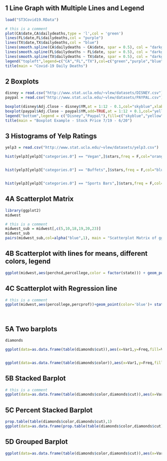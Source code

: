

## 1 Line Graph with Multiple Lines and Legend
```r
load("ST3Covid19.RData")
```
```r

# this is a comment
plot(CA$date,CA$dailydeaths,type = 'l',col = 'green')
lines(FL$date,FL$dailydeaths,col = "purple")
lines(TX$date,TX$dailydeaths,col = "blue")
lines(smooth.spline(CA$dailydeaths ~ CA$date, spar = 0.5), col = "darkgreen", lwd = 2)
lines(smooth.spline(FL$dailydeaths ~ FL$date, spar = 0.5), col = "darkgreen", lwd = 2)
lines(smooth.spline(TX$dailydeaths ~ TX$date, spar = 0.5), col = "darkgreen", lwd = 2)
legend("topleft",legend=c("CA","FL","TX"),col=c("green","purple","blue"), lty=1, cex=0.8)
title(main = "Covid-19 Daily Deaths")
```


## 2 Boxplots 

```r
disney = read.csv("http://www.stat.ucla.edu/~vlew/datasets/DISNEY.csv")
paypal = read.csv("http://www.stat.ucla.edu/~vlew/datasets/PAYPAL.csv")
```
```r

boxplot(disney$Adj.Close ~ disney$YM,at = 1:12 - 0.1,col="skyblue",xlab = "Year-Month")
boxplot(paypal$Adj.Close ~ paypal$YM,add=TRUE,at = 1:12 + 0.1,col="yellow")
legend("bottom",legend = c("Disney","Paypal"),fill=c("skyblue","yellow"))
title(main = "Boxplot Example - Stock Price 7/19 - 6/20")
```

## 3 Histograms of Yelp Ratings
```r
yelp3 = read.csv("http://www.stat.ucla.edu/~vlew/datasets/yelp3.csv")
```
```r
hist(yelp3[yelp3["categories.0"] == "Vegan",]$stars,freq = F,col="orange",xlab = "Yelp Rating", main = "Vegan Ratings",xlim = c(1,5))


hist(yelp3[yelp3["categories.0"] == "Buffets",]$stars,freq = F,col="blue",xlab = "Yelp Rating", main = "Buffet Ratings",xlim = c(1,5))


hist(yelp3[yelp3["categories.0"] == "Sports Bars",]$stars,freq = F,col="darkred",xlab = "Yelp Rating", main = "Sports Bars Ratings",xlim = c(1,5))
```


## 4A Scatterplot Matrix
```r
library(ggplot2)
midwest
```

```r
# this is a comment
midwest_sub = midwest[,c(5,10,18,19,20,23)]
midwest_sub
pairs(midwest_sub,col=alpha("blue",1), main = "Scatterplot Matrix of ggplot dataset midwest",pch=19)
```

## 4B Scatterplot with lines for means, different colors, legend

```r

ggplot(midwest,aes(perchsd,percollege,color = factor(state))) + geom_point() + theme(legend.position="left") + geom_hline(yintercept=median(midwest$percollege),color="red") + geom_vline(xintercept=median(midwest$perchsd),color="blue")+ggtitle("Plot of College degree on high school diploma with medians drawn")

```

## 4C Scatterplot with Regression line

```r

# this is a comment
ggplot(midwest,aes(percollege,percprof))+geom_point(color='blue')+ stat_smooth(method="lm", se=FALSE,color="red")+ggtitle("Plot of Professionals on percent college degree with regression line")




```

## 5A Two barplots
```r
diamonds
```
```r
ggplot(data=as.data.frame(table(diamonds$cut)),aes(x=Var1,y=Freq,fill=Var1)) + geom_bar(stat="identity") 


ggplot(data=as.data.frame(table(diamonds$color)),aes(x=Var1,y=Freq,fill=Var1)) + geom_bar(stat="identity") 

```

## 5B Stacked Barplot

```r

# this is a comment
ggplot(data=as.data.frame(table(diamonds$color,diamonds$cut)),aes(x=Var1,y=Freq,fill=Var2)) + geom_bar(stat="identity")

```

## 5C Percent Stacked Barplot

```r
prop.table(table(diamonds$color,diamonds$cut),1)
ggplot(data=as.data.frame(prop.table(table(diamonds$color,diamonds$cut),1)),aes(x=Var1,y=Freq,fill=Var2)) + geom_bar(stat="identity")

```

## 5D Grouped Barplot

```r

ggplot(data=as.data.frame(table(diamonds$color,diamonds$cut)),aes(x=Var1,y=Freq,fill=Var2)) + geom_bar(stat="identity",position=position_dodge())

```